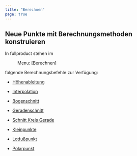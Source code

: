 ```yaml
---
title: "Berechnen"
page: true
---
```

## Neue Punkte mit Berechnungsmethoden konstruieren

In  <Placeholder>fullproduct</Placeholder> stehen im  <Menu> Menu: [Berechnen] </Menu>  folgende Berechnungsbefehle zur Verf&#252;gung:

- [H&#246;henableitung](../fachschaleeditieren/berechnen8)

- [Interpolation](../fachschaleeditieren/berechnen9)

- [Bogenschnitt](../fachschaleeditieren/berechnen2)

- [Geradenschnitt](../fachschaleeditieren/berechnen3)

- [Schnitt Kreis Gerade](../fachschaleeditieren/berechnen4)

- [Kleinpunkte](../fachschaleeditieren/berechnen5)

- [Lotfu&#223;punkt](../fachschaleeditieren/berechnen6)

- [Polarpunkt](../fachschaleeditieren/berechnen7)



